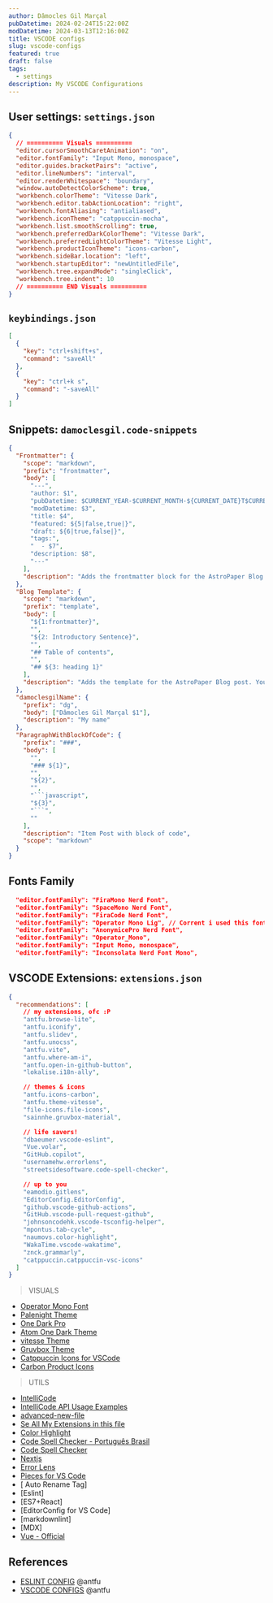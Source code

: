 ```yaml
---
author: Dâmocles Gil Marçal
pubDatetime: 2024-02-24T15:22:00Z
modDatetime: 2024-03-13T12:16:00Z
title: VSCODE configs
slug: vscode-configs
featured: true
draft: false
tags:
  - settings
description: My VSCODE Configurations
---
```


## User settings: `settings.json`

```json
{
  // ========== Visuals ==========
  "editor.cursorSmoothCaretAnimation": "on",
  "editor.fontFamily": "Input Mono, monospace",
  "editor.guides.bracketPairs": "active",
  "editor.lineNumbers": "interval",
  "editor.renderWhitespace": "boundary",
  "window.autoDetectColorScheme": true,
  "workbench.colorTheme": "Vitesse Dark",
  "workbench.editor.tabActionLocation": "right",
  "workbench.fontAliasing": "antialiased",
  "workbench.iconTheme": "catppuccin-mocha",
  "workbench.list.smoothScrolling": true,
  "workbench.preferredDarkColorTheme": "Vitesse Dark",
  "workbench.preferredLightColorTheme": "Vitesse Light",
  "workbench.productIconTheme": "icons-carbon",
  "workbench.sideBar.location": "left",
  "workbench.startupEditor": "newUntitledFile",
  "workbench.tree.expandMode": "singleClick",
  "workbench.tree.indent": 10
  // ========== END Visuals ==========
}
```

## `keybindings.json`

```json
[
  {
    "key": "ctrl+shift+s",
    "command": "saveAll"
  },
  {
    "key": "ctrl+k s",
    "command": "-saveAll"
  }
]
```

## Snippets: `damoclesgil.code-snippets`

````json
{
  "Frontmatter": {
    "scope": "markdown",
    "prefix": "frontmatter",
    "body": [
      "---",
      "author: $1",
      "pubDatetime: $CURRENT_YEAR-$CURRENT_MONTH-${CURRENT_DATE}T$CURRENT_HOUR:$CURRENT_MINUTE:$CURRENT_SECOND.000$CURRENT_TIMEZONE_OFFSET",
      "modDatetime: $3",
      "title: $4",
      "featured: ${5|false,true|}",
      "draft: ${6|true,false|}",
      "tags:",
      "  - $7",
      "description: $8",
      "---"
    ],
    "description": "Adds the frontmatter block for the AstroPaper Blog post"
  },
  "Blog Template": {
    "scope": "markdown",
    "prefix": "template",
    "body": [
      "${1:frontmatter}",
      "",
      "${2: Introductory Sentence}",
      "",
      "## Table of contents",
      "",
      "## ${3: heading 1}"
    ],
    "description": "Adds the template for the AstroPaper Blog post. You will need to trigger the snippet modal on the 'frontmatter' line to insert the other snipper."
  },
  "damoclesgilName": {
    "prefix": "dg",
    "body": ["Dâmocles Gil Marçal $1"],
    "description": "My name"
  },
  "ParagraphWithBlockOfCode": {
    "prefix": "###",
    "body": [
      "",
      "### ${1}",
      "",
      "${2}",
      "",
      "```javascript",
      "${3}",
      "```",
      ""
    ],
    "description": "Item Post with block of code",
    "scope": "markdown"
  }
}
````

## Fonts Family

```json
  "editor.fontFamily": "FiraMono Nerd Font",
  "editor.fontFamily": "SpaceMono Nerd Font",
  "editor.fontFamily": "FiraCode Nerd Font",
  "editor.fontFamily": "Operator Mono Lig", // Corrent i used this font with this theme => Palenight Theme
  "editor.fontFamily": "AnonymicePro Nerd Font",
  "editor.fontFamily": "Operator_Mono",
  "editor.fontFamily": "Input Mono, monospace",
  "editor.fontFamily": "Inconsolata Nerd Font Mono",
```

## VSCODE Extensions: `extensions.json`

```json
{
  "recommendations": [
    // my extensions, ofc :P
    "antfu.browse-lite",
    "antfu.iconify",
    "antfu.slidev",
    "antfu.unocss",
    "antfu.vite",
    "antfu.where-am-i",
    "antfu.open-in-github-button",
    "lokalise.i18n-ally",

    // themes & icons
    "antfu.icons-carbon",
    "antfu.theme-vitesse",
    "file-icons.file-icons",
    "sainnhe.gruvbox-material",

    // life savers!
    "dbaeumer.vscode-eslint",
    "Vue.volar",
    "GitHub.copilot",
    "usernamehw.errorlens",
    "streetsidesoftware.code-spell-checker",

    // up to you
    "eamodio.gitlens",
    "EditorConfig.EditorConfig",
    "github.vscode-github-actions",
    "GitHub.vscode-pull-request-github",
    "johnsoncodehk.vscode-tsconfig-helper",
    "mpontus.tab-cycle",
    "naumovs.color-highlight",
    "WakaTime.vscode-wakatime",
    "znck.grammarly",
    "catppuccin.catppuccin-vsc-icons"
  ]
}
```

> VISUALS

- [Operator Mono Font](https://www.cufonfonts.com/font/operator-mono)
- [Palenight Theme](https://marketplace.visualstudio.com/items?itemName=whizkydee.material-palenight-theme)
- [One Dark Pro](https://marketplace.visualstudio.com/items?itemName=zhuangtongfa.Material-theme)
- [Atom One Dark Theme](https://marketplace.visualstudio.com/items?itemName=akamud.vscode-theme-onedark)
- [vitesse Theme](https://marketplace.visualstudio.com/items?itemName=antfu.theme-vitesse)
- [Gruvbox Theme](https://marketplace.cursorapi.com/items?itemName=jdinhlife.gruvbo)
- [Catppuccin Icons for VSCode](https://marketplace.visualstudio.com/items?itemName=Catppuccin.catppuccin-vsc-icons)
- [Carbon Product Icons](https://marketplace.visualstudio.com/items?itemName=antfu.icons-carbon)

> UTILS

- [IntelliCode](https://marketplace.visualstudio.com/items?itemName=VisualStudioExptTeam.vscodeintellicode)
- [IntelliCode API Usage Examples](https://marketplace.visualstudio.com/items?itemName=VisualStudioExptTeam.intellicode-api-usage-examples)
- [advanced-new-file](https://marketplace.visualstudio.com/items?itemName=patbenatar.advanced-new-file)
- [Se All My Extensions in this file](https://github.com/damoclesgil/damoclesgil.com.br/blob/main/.vscode/extensions.json)
- [Color Highlight](https://marketplace.visualstudio.com/items?itemName=naumovs.color-highlight)
- [Code Spell Checker - Português Brasil](https://marketplace.cursorapi.com/items?itemName=streetsidesoftware.code-spell-checker-portuguese-brazilian)
- [Code Spell Checker](https://marketplace.cursorapi.com/items?itemName=streetsidesoftware.code-spell-checker)
- [Nextjs](https://marketplace.cursorapi.com/items?itemName=PulkitGangwar.nextjs-snippets)
- [Error Lens](https://marketplace.visualstudio.com/items?itemName=usernamehw.errorlens)
- [Pieces for VS Code](https://pieces.app)
- [ Auto Rename Tag]
- [Eslint]
- [ES7+React]
- [EditorConfig for VS Code]
- [markdownlint]
- [MDX]
- [Vue - Official](https://marketplace.cursorapi.com/items?itemName=Vue.volar)

## References

- [ESLINT CONFIG](https://github.com/antfu/eslint-config) @antfu
- [VSCODE CONFIGS](https://github.com/antfu/vscode-settings/tree/main) @antfu

